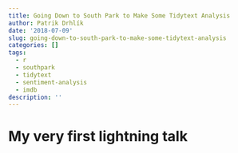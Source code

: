 ```yaml
---
title: Going Down to South Park to Make Some Tidytext Analysis
author: Patrik Drhlík
date: '2018-07-09'
slug: going-down-to-south-park-to-make-some-tidytext-analysis
categories: []
tags:
  - r
  - southpark
  - tidytext
  - sentiment-analysis
  - imdb
description: ''
---
```


# My very first lightning talk

